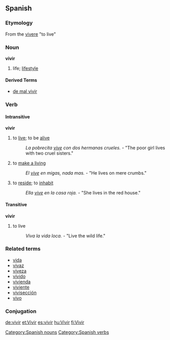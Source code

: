 ==Spanish==
=== Etymology ===
From the {{L.}} [[vivere]] "to live"

=== Noun ===
[[Category:Spanish nouns]]
'''vivir'''
# life; [[lifestyle]]

==== Derived Terms ====
*[[de mal vivir]]

=== Verb ===
[[Category:Spanish verbs]]
==== Intransitive ====
'''vivir'''
# to [[live]]; to be [[alive]]
#: ''La pobrecita [[vive]] con dos hermanas crueles.'' - "The poor girl lives with two cruel sisters."
# to [[make a living]]
#: ''El [[vive]] en migas, nada mas.'' - "He lives on mere crumbs."
# to [[reside]]; to [[inhabit]]
#: ''Ella [[vive]] en la casa roja.'' - "She lives in the red house."

==== Transitive ====
'''vivir''' 
# to live
#: ''Viva la vida loca.'' - "Live the wild life."

===Related terms===
*[[vida]]
*[[vivaz]]
*[[viveza]]
*[[vívido]]
*[[vivienda]]
*[[viviente]]
*[[vivisección]]
*[[vivo]]

=== Conjugation ===
{{template:Es:-ir|viv}}

[[de:vivir]]
[[et:Vivir]]
[[es:vivir]]
[[hu:Vivir]]
[[fi:Vivir]]